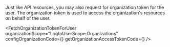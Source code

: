 

Just like API resources, you may also request for organization token for the user. The organization token is used to access the organization's resources on behalf of the user.

<FetchOrganizationTokenForUser
  organizationScope="LogtoUserScope.Organizations"
  configOrganizationCode={<ConfigOrganizationCode />}
  getOrganizationAccessTokenCode={<GetOrganizationAccessTokenCode />}
/>
